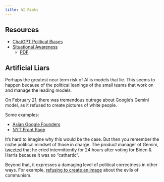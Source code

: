 ```yaml
---
title: AI Risks
---
```


## Resources

- [ChatGPT Political Biases](https://davidrozado.substack.com/p/political-bias-chatgpt)
- [Situational Awareness](https://situational-awareness.ai/)
    - [PDF](https://situational-awareness.ai/wp-content/uploads/2024/06/situationalawareness.pdf)

## Artificial Liars

Perhaps the greatest near term risk of AI is models that lie. This seems to happen because of the political leanings of the small teams that work on and manage the leading models.

On February 21, there was tremendous outrage about Google's Gemini model, as it refused to create pictures of white people.

Some examples:

- [Asian Google Founders](https://x.com/vocalcry/status/1760150802641854519?s=20)
- [NYT Front Page](https://x.com/nypost/status/1760623631283954027?s=20)

It's hard to imagine why this would be the case. But then you remember the niche political mindset of those in charge. The product manager of Gemini, [tweeted](https://x.com/EndWokeness/status/1760633165499023467?s=20) that he cried intermittently for 24 hours after voting for Biden & Harris because it was so "cathartic".

Beyond that, it expresses a damaging level of political correctness in other ways. For example, [refusing to create an image](https://x.com/pmarca/status/1760481929336615073?s=20) about the evils of communism.